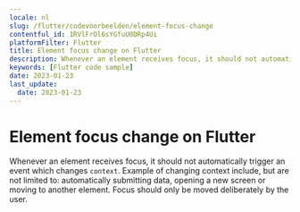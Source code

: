 ```yaml
---
locale: nl
slug: /flutter/codevoorbeelden/element-focus-change
contentful_id: 1RVlFrOl6sYGfuU0DRp4Ui
platformFilter: Flutter
title: Element focus change on Flutter
description: Whenever an element receives focus, it should not automatically trigger an event which changes context.
keywords: [Flutter code sample]
date: 2023-01-23
last_update:
  date: 2023-01-23
---
```


# Element focus change on Flutter

Whenever an element receives focus, it should not automatically trigger an event which changes `context`. Example of changing context include, but are not limited to: automatically submitting data, opening a new screen or moving to another element. Focus should only be moved deliberately by the user.

<CodeSample id="element-focus" locale="nl" platform="flutter"/>
